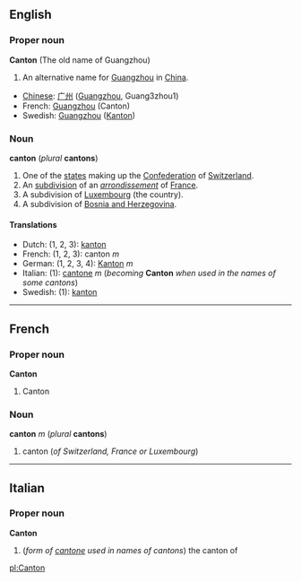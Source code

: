 ==English==
===Proper noun===
'''Canton''' (The old name of Guangzhou)

#An alternative name for [[Guangzhou]] in [[China]].

*[[Chinese]]: [[广州]] ([[Guangzhou]], Guang3zhou1)
*French: [[Guangzhou]] (Canton)
*Swedish: [[Guangzhou]] ([[Kanton]])

===Noun===
'''canton''' (''plural'' '''cantons''')

#One of the [[state]]s making up the [[Confederation]] of [[Switzerland]].
#An [[subdivision]] of an ''[[arrondissement]]'' of [[France]].
#A subdivision of [[Luxembourg]] (the country).
#A subdivision of [[Bosnia and Herzegovina]].

====Translations====
*Dutch: (1, 2, 3): [[kanton]]
*French: (1, 2, 3): canton ''m''
*German: (1, 2, 3, 4): [[Kanton]] ''m''
*Italian: (1): [[cantone]] ''m'' (''becoming'' '''Canton''' ''when used in the names of some cantons'')
*Swedish: (1): [[kanton]]

----
==French==
===Proper noun===
'''Canton'''

#Canton

===Noun===
'''canton''' ''m'' (''plural'' '''cantons''')

#canton (''of Switzerland, France or Luxembourg'')

----
==Italian==
===Proper noun===
'''Canton'''

#(''form of [[cantone]] used in names of cantons'') the canton of

[[pl:Canton]]
